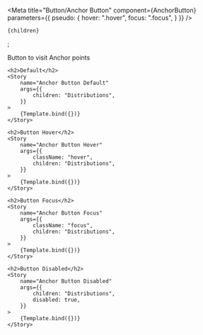 

<Meta 
    title="Button/Anchor Button"
    component={AnchorButton}
    parameters={{
        pseudo: {
            hover: ".hover",
            focus: ".focus",
        }
    }}
/>

    {children}
</AnchorButton>;


<Canvas columns={1}  withSource="open" withToolbar >
    <Title>Anchor Button</Title>
    <Subtitle>Button to visit Anchor points</Subtitle>
    
    <h2>Default</h2>
    <Story
        name="Anchor Button Default"
        args={{
            children: "Distributions",
        }}
    >
        {Template.bind({})}
    </Story>
    
    <h2>Button Hover</h2>
    <Story
        name="Anchor Button Hover"
        args={{
            className: "hover",
            children: "Distributions",
        }}
    >
        {Template.bind({})}
    </Story>
    
    <h2>Button Focus</h2>
    <Story
        name="Anchor Button Focus"
        args={{
            className: "focus",
            children: "Distributions",
        }}
    >
        {Template.bind({})}
    </Story>
    
    <h2>Button Disabled</h2>
    <Story
        name="Anchor Button Disabled"
        args={{
            children: "Distributions",
            disabled: true,
        }}
    >
        {Template.bind({})}
    </Story>
</Canvas>
